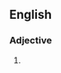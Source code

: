 {{also|warts and all}}
==English==

===Adjective===
{{en-adj|head=[[wart]]s[[-]][[and]][[-]][[all]]|-}}

# {{alternative form of|warts and all|lang=en}}